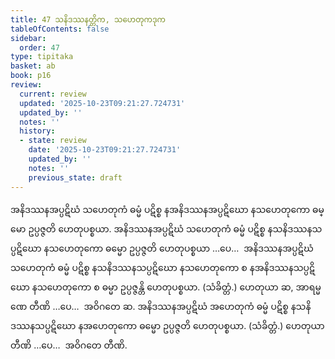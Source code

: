 ```yaml
---
title: 47 သနိဒဿနတ္တိက, သဟေတုကဒုက
tableOfContents: false
sidebar:
  order: 47
type: tipitaka
basket: ab
book: p16
review:
  current: review
  updated: '2025-10-23T09:21:27.724731'
  updated_by: ''
  notes: ''
  history:
  - state: review
    date: '2025-10-23T09:21:27.724731'
    updated_by: ''
    notes: ''
    previous_state: draft
---
```



<ReviewStatus review={frontmatter.review} showDetails={true} />

<HypothesisAnnotation frontmatter={frontmatter} />

<DynamicBreadcrumb />

<Division number="90" book="p16" e="ch" v="40" p="272">

<Paragraph number="225" book="p16">
အနိဒဿနအပ္ပဋိဃံ သဟေတုကံ ဓမ္မံ ပဋိစ္စ နအနိဒဿနအပ္ပဋိဃော နသဟေတုကော ဓမ္မော ဥပ္ပဇ္ဇတိ ဟေတုပစ္စယာ. အနိဒဿနအပ္ပဋိဃံ သဟေတုကံ ဓမ္မံ ပဋိစ္စ နသနိဒဿနသပ္ပဋိဃော နသဟေတုကော ဓမ္မော ဥပ္ပဇ္ဇတိ ဟေတုပစ္စယာ …ပေ…  အနိဒဿနအပ္ပဋိဃံ သဟေတုကံ ဓမ္မံ ပဋိစ္စ နသနိဒဿနသပ္ပဋိဃော နသဟေတုကော စ နအနိဒဿနသပ္ပဋိဃော နသဟေတုကော စ ဓမ္မာ ဥပ္ပဇ္ဇန္တိ ဟေတုပစ္စယာ. (သံခိတ္တံ.) ဟေတုယာ ဆ, အာရမ္မဏေ တီဏိ …ပေ…  အဝိဂတေ ဆ.
</Paragraph>

<Paragraph number="226" book="p16">
အနိဒဿနအပ္ပဋိဃံ အဟေတုကံ ဓမ္မံ ပဋိစ္စ နသနိဒဿနသပ္ပဋိဃော နအဟေတုကော ဓမ္မော ဥပ္ပဇ္ဇတိ ဟေတုပစ္စယာ. (သံခိတ္တံ.) ဟေတုယာ တီဏိ …ပေ…  အဝိဂတေ တီဏိ.
</Paragraph>
</Division>
